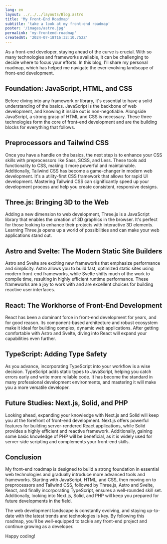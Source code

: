 ```yaml
---
lang: en
layout: ../../../layouts/Blog.astro
title: 'My Front-End Roadmap'
subtitle: 'take a look at my front-end roadmap'
poster: '/images/astro.jpg'
permalink: 'my-frontend-roadmap'
createdAt: '2024-07-18T16:32:10.752Z'
---
```


As a front-end developer, staying ahead of the curve is crucial. With so many technologies and frameworks available, it can be challenging to decide where to focus your efforts. In this blog, I'll share my personal roadmap, which has helped me navigate the ever-evolving landscape of front-end development.

## Foundation: JavaScript, HTML, and CSS

Before diving into any framework or library, it's essential to have a solid understanding of the basics. JavaScript is the backbone of web development, and knowing it inside out is non-negotiable. Alongside JavaScript, a strong grasp of HTML and CSS is necessary. These three technologies form the core of front-end development and are the building blocks for everything that follows.

## Preprocessors and Tailwind CSS

Once you have a handle on the basics, the next step is to enhance your CSS skills with preprocessors like Sass, SCSS, and Less. These tools add functionality to CSS, making it more powerful and maintainable. Additionally, Tailwind CSS has become a game-changer in modern web development. It's a utility-first CSS framework that allows for rapid UI development. Mastering Tailwind CSS can significantly speed up your development process and help you create consistent, responsive designs.

## Three.js: Bringing 3D to the Web

Adding a new dimension to web development, Three.js is a JavaScript library that enables the creation of 3D graphics in the browser. It's perfect for those looking to enhance their projects with interactive 3D elements. Learning Three.js opens up a world of possibilities and can make your web applications stand out.

## Astro and Svelte: The Modern Static Site Builders

Astro and Svelte are exciting new frameworks that emphasize performance and simplicity. Astro allows you to build fast, optimized static sites using modern front-end frameworks, while Svelte shifts much of the work to compile time, resulting in highly efficient runtime performance. These frameworks are a joy to work with and are excellent choices for building reactive user interfaces.

## React: The Workhorse of Front-End Development

React has been a dominant force in front-end development for years, and for good reason. Its component-based architecture and robust ecosystem make it ideal for building complex, dynamic web applications. After getting comfortable with Astro and Svelte, diving into React will expand your capabilities even further.

## TypeScript: Adding Type Safety

As you advance, incorporating TypeScript into your workflow is a wise decision. TypeScript adds static types to JavaScript, helping you catch errors early and write more reliable code. It has become the standard in many professional development environments, and mastering it will make you a more versatile developer.

## Future Studies: Next.js, Solid, and PHP

Looking ahead, expanding your knowledge with Next.js and Solid will keep you at the forefront of front-end development. Next.js offers powerful features for building server-rendered React applications, while Solid provides a highly efficient and reactive framework. Additionally, gaining some basic knowledge of PHP will be beneficial, as it is widely used for server-side scripting and complements your front-end skills.

## Conclusion

My front-end roadmap is designed to build a strong foundation in essential web technologies and gradually introduce more advanced tools and frameworks. Starting with JavaScript, HTML, and CSS, then moving on to preprocessors and Tailwind CSS, followed by Three.js, Astro and Svelte, React, and finally incorporating TypeScript, ensures a well-rounded skill set. Additionally, looking into Next.js, Solid, and PHP will keep you prepared for future developments in the field.

The web development landscape is constantly evolving, and staying up-to-date with the latest trends and technologies is key. By following this roadmap, you'll be well-equipped to tackle any front-end project and continue growing as a developer.

Happy coding!
